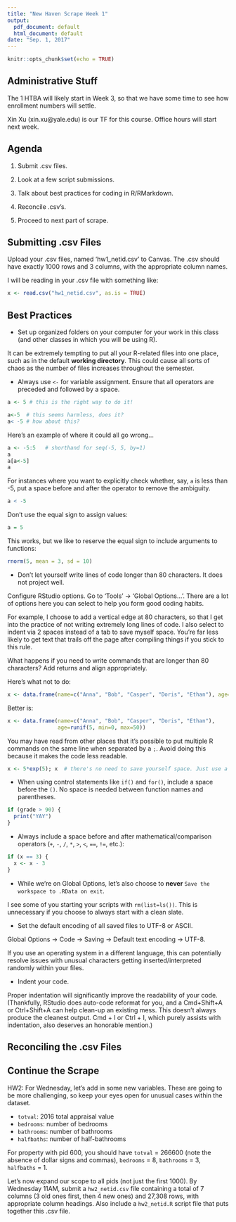 ```yaml
---
title: "New Haven Scrape Week 1"
output:
  pdf_document: default
  html_document: default
date: "Sep. 1, 2017"
---
```


```r
knitr::opts_chunk$set(echo = TRUE)
```

## Administrative Stuff

The 1 HTBA will likely start in Week 3, so that we have some time to see how
enrollment numbers will settle.

Xin Xu (xin.xu@yale.edu) is our TF for this course. Office hours will start
next week.








## Agenda

1. Submit .csv files. 

2. Look at a few script submissions.

3. Talk about best practices for coding in R/RMarkdown.

4. Reconcile .csv's.

5. Proceed to next part of scrape.







## Submitting .csv Files

Upload your .csv files, named 'hw1_netid.csv' to Canvas. The .csv should have 
exactly 1000 rows and 3 columns, with the appropriate column names. 

I will be reading in your .csv file with something like:

```r
x <- read.csv("hw1_netid.csv", as.is = TRUE)
```


## Best Practices

* Set up organized folders on your computer for your work in this class (and
other classes in which you will be using R).

It can be extremely tempting to put all your R-related files into one place, such
as in the default **working directory**. This could cause all sorts of chaos as
the number of files increases throughout the semester.

* Always use `<-` for variable assignment. Ensure that all operators are 
preceded and followed by a space.

```r
a <- 5 # this is the right way to do it!

a<-5  # this seems harmless, does it?
a< -5 # how about this?
```


Here's an example of where it could all go wrong...

```r
a <- -5:5   # shorthand for seq(-5, 5, by=1)
a
a[a<-5]
a
```

For instances where you want to explicitly check whether, say, `a` is less than 
-5, put a space before and after the operator to remove the ambiguity.

```r
a < -5
```

Don't use the equal sign to assign values:

```r
a = 5
```

This works, but we like to reserve the equal sign to include arguments to 
functions:

```r
rnorm(5, mean = 3, sd = 10)
```



* Don't let yourself write lines of code longer than 80 characters. It does not
project well. 

Configure RStudio options. Go to 'Tools' -> 'Global Options...'. There are a 
lot of options here you can select to help you form good coding habits. 

For example, I choose to add a vertical edge at 80 characters, so that I get 
into the practice of not writing extremely long lines of code. I also select to 
indent via 2 spaces instead of a tab to save myself space. You're far less 
likely to get text that trails off the page after compiling things if you 
stick to this rule.

What happens if you need to write commands that are longer than 80 characters? 
Add returns and align appropriately. 

Here's what not to do:

```r
x <- data.frame(name=c("Anna", "Bob", "Casper", "Doris", "Ethan"), age=runif(5, min=0, max=50))
```

Better is:

```r
x <- data.frame(name=c("Anna", "Bob", "Casper", "Doris", "Ethan"), 
                age=runif(5, min=0, max=50))
```

You may have read from other places that it's possible to put multiple R commands
on the same line when separated by a `;`. Avoid doing this because it makes the
code less readable.

```r
x <- 5*exp(5); x  # there's no need to save yourself space. Just use a new line!
```

* When using control statements like `if()` and `for()`, include a space before 
the `()`. No space is needed between function names and parentheses.

```r
if (grade > 90) {
  print("YAY")
}
```

* Always include a space before and after mathematical/comparison operators
(`+`, `-`, `/`, `*`, `>`, `<`, `==`, `!=`, etc.):

```r
if (x == 3) {
  x <- x - 3
}
```


* While we're on Global Options, let's also choose to **never** `Save the 
workspace to .RData on exit`.

I see some of you starting your scripts with `rm(list=ls())`. This is 
unnecessary if you choose to always start with a clean slate.

* Set the default encoding of all saved files to UTF-8 or ASCII.

Global Options -> Code -> Saving -> Default text encoding -> UTF-8.

If you use an operating system in a different language, this can potentially 
resolve issues with unusual characters getting inserted/interpreted randomly
within your files.

* Indent your code.

Proper indentation will significantly improve the readability of your code. 
(Thankfully, RStudio does auto-code reformat for you, and a Cmd+Shift+A or 
Ctrl+Shift+A can help clean-up an existing mess. This doesn't always produce
the cleanest output. Cmd + I or Ctrl + I, which purely assists with indentation,
also deserves an honorable mention.)


## Reconciling the .csv Files







## Continue the Scrape

HW2: For Wednesday, let's add in some new variables. These are going to be 
more challenging, so keep your eyes open for unusual cases within the dataset.

* `totval`: 2016 total appraisal value
* `bedrooms`: number of bedrooms
* `bathrooms`: number of bathrooms
* `halfbaths`: number of half-bathrooms


For property with pid 600, you should have `totval` = 266600 (note the absence
of dollar signs and commas), `bedrooms` = 8, `bathrooms` = 3, `halfbaths` = 1. 

Let's now expand our scope to all pids (not just the first 1000). By Wednesday
11AM, submit a `hw2_netid.csv` file containing a total of 7 columns (3 old ones first, 
then 4 new ones) and 27,308 rows, with appropriate column headings. Also include
a `hw2_netid.R` script file that puts together this .csv file. 